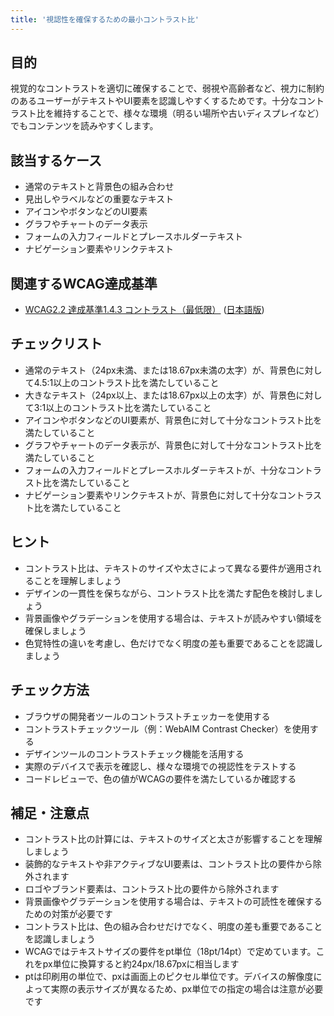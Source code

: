 ```yaml
---
title: '視認性を確保するための最小コントラスト比'
---
```


## 目的

視覚的なコントラストを適切に確保することで、弱視や高齢者など、視力に制約のあるユーザーがテキストやUI要素を認識しやすくするためです。十分なコントラスト比を維持することで、様々な環境（明るい場所や古いディスプレイなど）でもコンテンツを読みやすくします。

## 該当するケース

- 通常のテキストと背景色の組み合わせ
- 見出しやラベルなどの重要なテキスト
- アイコンやボタンなどのUI要素
- グラフやチャートのデータ表示
- フォームの入力フィールドとプレースホルダーテキスト
- ナビゲーション要素やリンクテキスト

## 関連するWCAG達成基準

- [WCAG2.2 達成基準1.4.3 コントラスト（最低限）](https://www.w3.org/WAI/WCAG22/Understanding/contrast-minimum) ([日本語版](https://waic.jp/translations/WCAG21/Understanding/contrast-minimum))

## チェックリスト

- 通常のテキスト（24px未満、または18.67px未満の太字）が、背景色に対して4.5:1以上のコントラスト比を満たしていること
- 大きなテキスト（24px以上、または18.67px以上の太字）が、背景色に対して3:1以上のコントラスト比を満たしていること
- アイコンやボタンなどのUI要素が、背景色に対して十分なコントラスト比を満たしていること
- グラフやチャートのデータ表示が、背景色に対して十分なコントラスト比を満たしていること
- フォームの入力フィールドとプレースホルダーテキストが、十分なコントラスト比を満たしていること
- ナビゲーション要素やリンクテキストが、背景色に対して十分なコントラスト比を満たしていること

## ヒント

- コントラスト比は、テキストのサイズや太さによって異なる要件が適用されることを理解しましょう
- デザインの一貫性を保ちながら、コントラスト比を満たす配色を検討しましょう
- 背景画像やグラデーションを使用する場合は、テキストが読みやすい領域を確保しましょう
- 色覚特性の違いを考慮し、色だけでなく明度の差も重要であることを認識しましょう

## チェック方法

- ブラウザの開発者ツールのコントラストチェッカーを使用する
- コントラストチェックツール（例：WebAIM Contrast Checker）を使用する
- デザインツールのコントラストチェック機能を活用する
- 実際のデバイスで表示を確認し、様々な環境での視認性をテストする
- コードレビューで、色の値がWCAGの要件を満たしているか確認する

## 補足・注意点

- コントラスト比の計算には、テキストのサイズと太さが影響することを理解しましょう
- 装飾的なテキストや非アクティブなUI要素は、コントラスト比の要件から除外されます
- ロゴやブランド要素は、コントラスト比の要件から除外されます
- 背景画像やグラデーションを使用する場合は、テキストの可読性を確保するための対策が必要です
- コントラスト比は、色の組み合わせだけでなく、明度の差も重要であることを認識しましょう
- WCAGではテキストサイズの要件をpt単位（18pt/14pt）で定めています。これをpx単位に換算すると約24px/18.67pxに相当します
- ptは印刷用の単位で、pxは画面上のピクセル単位です。デバイスの解像度によって実際の表示サイズが異なるため、px単位での指定の場合は注意が必要です 